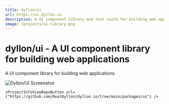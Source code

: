 ```yaml
---
title: dyllon/ui
url: https://ui.dyllon.io
description: A UI component library and test suite for building web applications
image: /projects/ui-library.png
---
```



# dyllon/ui - A UI component library for building web applications

A UI component library for building web applications.

![Dyllon/UI Screenshot](/projects/ui-library.png)

<div className="flex flex-col md:flex-row gap-1 md:gap-4">
    <ProjectInfoVisitButton url={"https://ui.dyllon.io"} />

    <ProjectInfoViewRepoButton url={"https://github.com/RealDyllon/dyllon.io/tree/main/packages/ui"} />

</div>
